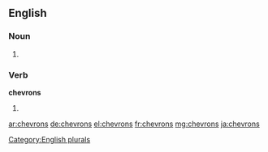 ==English==

===Noun===
{{head|en}}

# {{plural of|chevron}}

===Verb===
'''chevrons'''

# {{en-third-person singular of|chevron}}

[[Category:English plurals]]

[[ar:chevrons]]
[[de:chevrons]]
[[el:chevrons]]
[[fr:chevrons]]
[[mg:chevrons]]
[[ja:chevrons]]
